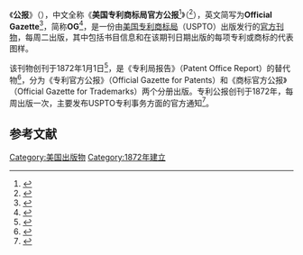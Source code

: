 {{Expand language|1=en|time=2020-07-14T15:23:16+00:00}}
{{Infobox newspaper
| name               = 公报<br>The Gazette
| image              = 
| image_size         = 
| caption            = 
| type               = 
| format             = 
| foundation         = 1872年1月1日<ref name="Office1893">{{cite book|author=United States. Patent Office|title=Official Gazette of the United States Patent Office|url=https://books.google.com/books?id=FnJRAQAAMAAJ&pg=RA3-PA37|year=1893|publisher=The Office|pages=3–|access-date=2020-07-04|archive-date=2020-07-09|archive-url=https://web.archive.org/web/20200709090610/https://books.google.com/books?id=FnJRAQAAMAAJ&pg=RA3-PA37|dead-url=no}}</ref>
| ceased publication = 
| circulation        = 
| headquarters       = {{USA}}[[弗吉尼亚州|弗吉尼亚州]][[亚历山德里亚|亚历山德里亚]]
| political          = 
| publisher            = [[美国专利商标局|美国专利商标局]]
| editor             = 
| founder            = 
| language           = [[英语|英语]]
| website           = [https://www.uspto.gov/learning-and-resources/official-gazette Official Gazette]
}}

《'''公报'''》（{{lang-en|The Gazette}}），中文全称《'''美国专利商标局官方公报'''<ref>{{cite book|title=专利的取得与保护: 专利法原理与实务|url=https://books.google.com/books?id=7lJeAAAAIAAJ|year=1996|publisher=[[复旦大学出版社|复旦大学出版社]]|isbn=978-7-309-01607-9|pages=234–|access-date=2020-07-04|archive-date=2020-08-02|archive-url=https://web.archive.org/web/20200802063628/https://books.google.com/books?id=7lJeAAAAIAAJ|dead-url=no}}</ref>》（{{lang|en|Official Gazette of the United States Patent and Trademark Office}}<ref name="WendlerTremml2013">{{cite book|author1=Michael Wendler|author2=Bernd Tremml|author3=Bernard John Buecker|title=Key Aspects of German Business Law: A Practical Manual|url=https://books.google.com/books?id=Nj6bBwAAQBAJ&pg=PA211|date=5 June 2013|publisher=Springer Science & Business Media|isbn=978-3-540-24776-0|pages=211–|access-date=2020-07-04|archive-date=2020-08-02|archive-url=https://web.archive.org/web/20200802030705/https://books.google.com/books?id=Nj6bBwAAQBAJ&pg=PA211|dead-url=no}}</ref>），英文简写为'''Official Gazette'''<ref>{{cite book|title=Official Gazette of the United States Patent and Trademark Office: Trademarks|url=https://books.google.com/books?id=W08bAQAAMAAJ&pg=PA1294|year=2007|publisher=U.S. Department of Commerce, Patent and Trademark Office|pages=1294–|access-date=2020-07-04|archive-date=2020-07-15|archive-url=https://web.archive.org/web/20200715202842/https://books.google.com/books?id=W08bAQAAMAAJ&pg=PA1294|dead-url=no}}</ref>，简称'''OG'''<ref name="Ardis1991">{{cite book|author=Susan Ardis|title=An Introduction to U.S. Patent Searching: The Process|url=https://books.google.com/books?id=hZtRAAAAMAAJ|year=1991|publisher=Libraries Unlimited|isbn=978-0-87287-856-3|pages=99–|access-date=2020-07-04|archive-date=2020-08-02|archive-url=https://web.archive.org/web/20200802030636/https://books.google.com/books?id=hZtRAAAAMAAJ|dead-url=no}}</ref>，是一份由[[美国专利商标局|美国专利商标局]]（USPTO）出版发行的[[官方|官方]][[刊物|刊物]]，每周二出版，其中包括书目信息和在该期刊日期出版的每项专利或商标的代表图样。

该刊物创刊于1872年1月1日<ref name="Office1904">{{cite book|author=United States. Patent Office|title=Official Gazette of the United States Patent Office|url=https://books.google.com/books?id=gs81AQAAMAAJ|year=1904|publisher=U.S. Government Printing Office|pages=2–|access-date=2020-07-04|archive-date=2020-07-09|archive-url=https://web.archive.org/web/20200709090627/https://books.google.com/books?id=gs81AQAAMAAJ|dead-url=no}}</ref>，是《专利局报告》（Patent Office Report）的替代物<ref name="Puy1899">{{cite book|author=William Harrison De Puy|title=The World-wide Encyclopedia and Gazetteer|url=https://books.google.com/books?id=X2tLAQAAMAAJ|year=1899|publisher=Christian Herald|pages=2321–|access-date=2020-07-04|archive-date=2020-08-02|archive-url=https://web.archive.org/web/20200802063631/https://books.google.com/books?id=X2tLAQAAMAAJ|dead-url=no}}</ref>，分为《专利官方公报》（Official Gazette for Patents）和《商标官方公报》（Official Gazette for Trademarks）两个分册出版。专利公报创刊于1872年，每周出版一次，主要发布USPTO专利事务方面的官方通知<ref>{{cite web|url=http://www.sipo.gov.cn/pub/old/sipo2013/dtxx/gw/2002/200804/t20080401_351303.html|title=美国专利商标局官方公报出版载体的最新变化|publisher=[[国家知识产权局|国家知识产权局]]|date=2008-04-01|accessdate=2020-07-04|archive-date=2020-07-04|archive-url=https://web.archive.org/web/20200704040802/http://www.sipo.gov.cn/pub/old/sipo2013/dtxx/gw/2002/200804/t20080401_351303.html|dead-url=no}}</ref>。
==参考文献==
{{reflist}}

[[Category:美国出版物|Category:美国出版物]]
[[Category:1872年建立|Category:1872年建立]]